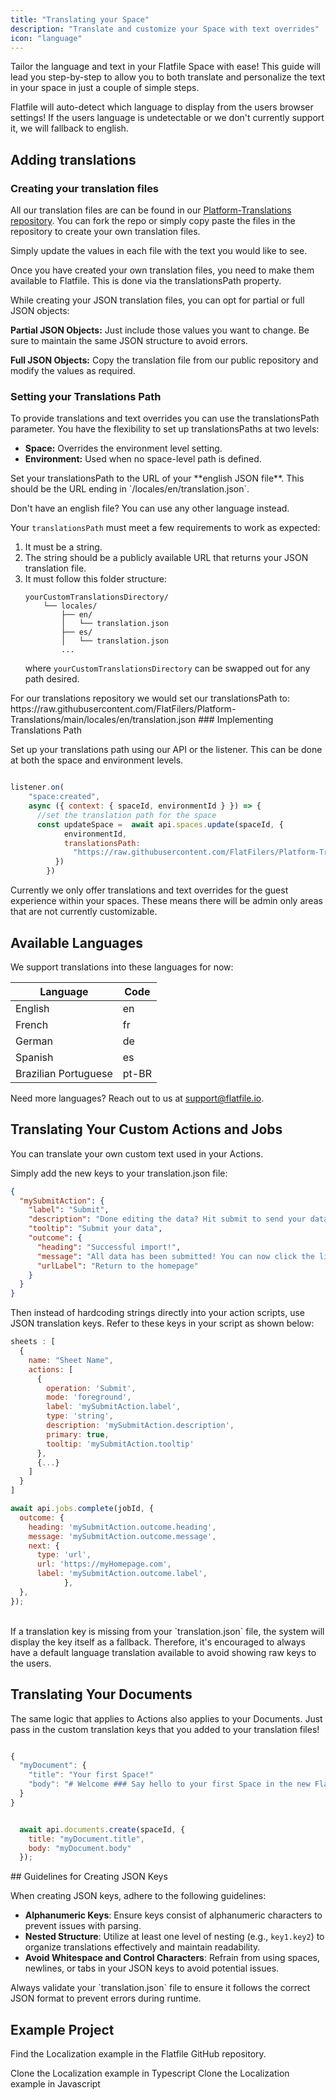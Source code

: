 ```yaml
---
title: "Translating your Space"
description: "Translate and customize your Space with text overrides"
icon: "language"
---
```


Tailor the language and text in your Flatfile Space with ease! This guide will lead you step-by-step to allow you to both translate and personalize the text in your space in just a couple of simple steps.

<Info>
Flatfile will auto-detect which language to display from the users browser settings! If the users language is undetectable or we don't currently support it, we will fallback to english.
</Info>

## Adding translations
### Creating your translation files

All our translation files are can be found in our [Platform-Translations repository](https://github.com/FlatFilers/Platform-Translations).
You can fork the repo or simply copy paste the files in the repository to create your own translation files. 

Simply update the values in each file with the text you would like to see.

Once you have created your own translation files, you need to make them available to Flatfile. This is done via the translationsPath property.

<Tip>
While creating your JSON translation files, you can opt for partial or full JSON objects:

 **Partial JSON Objects:** Just include those values you want to change. Be sure to maintain the same JSON structure to avoid errors.

**Full JSON Objects:** Copy the translation file from our public repository and modify the values as required.
</Tip>

### Setting your Translations Path
To provide translations and text overrides you can use the translationsPath parameter. You have the flexibility to set up translationsPaths at two levels:
- **Space:** Overrides the environment level setting.
- **Environment:** Used when no space-level path is defined.

<Info>
Set your translationsPath to the URL of your **english JSON file**. This should be the URL ending in `/locales/en/translation.json`. 

Don't have an english file? You can use any other language instead.
</Info>

Your `translationsPath` must meet a few requirements to work as expected:
1. It must be a string. 
2. The string should be a publicly available URL that returns your JSON translation file.
3. It must follow this folder structure:
    ```
    yourCustomTranslationsDirectory/
        └── locales/
            ├── en/
            │   └── translation.json
            ├── es/
            │   └── translation.json
            ...
    ```
    where `yourCustomTranslationsDirectory` can be swapped out for any path desired.
  

<Tip>
For our translations repository we would set our translationsPath to: https://raw.githubusercontent.com/FlatFilers/Platform-Translations/main/locales/en/translation.json
</Tip>
### Implementing Translations Path

Set up your translations path using our API or the listener. This can be done at both the space and environment levels.

```jsx listener.ts

listener.on(
    "space:created",
    async ({ context: { spaceId, environmentId } }) => {
      //set the translation path for the space
      const updateSpace =  await api.spaces.update(spaceId, {
            environmentId,
            translationsPath:
              "https://raw.githubusercontent.com/FlatFilers/Platform-Translations/kitchen-sink/locales/en/translation.json",
          })
        })  
```

<Info>
Currently we only offer translations and text overrides for the guest experience within your spaces. These means there will be admin only areas that are not currently customizable. 
</Info>

## Available Languages

We support translations into these languages for now:

| Language |  Code  |
| -------- | ------ |
| English  | en     |
| French   | fr     |
| German   | de     |
| Spanish  | es     |
| Brazilian Portuguese  | pt-BR     |

<Tip>Need more languages? Reach out to us at [support@flatfile.io](mailto:support@flatfile.io).</Tip>

## Translating Your Custom Actions and Jobs

You can translate your own custom text used in your Actions.
 
Simply add the new keys to your translation.json file:
```json .../locales/en/translation.json
{
  "mySubmitAction": {
    "label": "Submit",
    "description": "Done editing the data? Hit submit to send your data",
    "tooltip": "Submit your data",
    "outcome": {
      "heading": "Successful import!",
      "message": "All data has been submitted! You can now click the link below.",
      "urlLabel": "Return to the homepage" 
    }
  }
}
```
Then instead of hardcoding strings directly into your action scripts, use JSON translation keys. Refer to these keys in your script as shown below:
<CodeGroup>
```jsx sheet.js
sheets : [
  {
    name: "Sheet Name",
    actions: [
      {
        operation: 'Submit',
        mode: 'foreground',
        label: 'mySubmitAction.label',
        type: 'string',
        description: 'mySubmitAction.description',
        primary: true,
        tooltip: 'mySubmitAction.tooltip'
      },
      {...}
    ]
  }
]

```

```jsx listener.js
await api.jobs.complete(jobId, {
  outcome: {
    heading: 'mySubmitAction.outcome.heading',
    message: 'mySubmitAction.outcome.message',
    next: {
      type: 'url',
      url: 'https://myHomepage.com',
      label: 'mySubmitAction.outcome.label',
            },
  },
});
```
</CodeGroup>

<br/>
<Warning>If a translation key is missing from your `translation.json` file, the system will display the key itself as a fallback. Therefore, it's encouraged to always have a default language translation available to avoid showing raw keys to the users.</Warning>

## Translating Your Documents
The same logic that applies to Actions also applies to your Documents. Just pass in the custom translation keys that you added to your translation files!
<CodeGroup>
```jsx .../locales/en/translation.json

{
  "myDocument": {
    "title": "Your first Space!"
    "body": "# Welcome ### Say hello to your first Space in the new Flatfile!"
  }
}
```
```jsx listener.js

  await api.documents.create(spaceId, {
    title: "myDocument.title",
    body: "myDocument.body"
  });
```
</CodeGroup>
## Guidelines for Creating JSON Keys

When creating JSON keys, adhere to the following guidelines:

- **Alphanumeric Keys**: Ensure keys consist of alphanumeric characters to prevent issues with parsing.
- **Nested Structure**: Utilize at least one level of nesting (e.g., `key1.key2`) to organize translations effectively and maintain readability.
- **Avoid Whitespace and Control Characters**: Refrain from using spaces, newlines, or tabs in your JSON keys to avoid potential issues.

<Info>
Always validate your `translation.json` file to ensure it follows the correct JSON format to prevent errors during runtime.
</Info>


## Example Project

Find the Localization example in the Flatfile GitHub repository.

<CardGroup cols={2}>
  <Card
    title="typescript"
    icon="code-merge"
    href="https://github.com/FlatFilers/flatfile-docs-kitchen-sink/blob/main/typescript/localization/index.ts"
  >
    Clone the Localization example in Typescript
  </Card>
  <Card
    title="javascript"
    icon="js"
    href="https://github.com/FlatFilers/flatfile-docs-kitchen-sink/blob/main/javascript/localization/index.js"
  >
    Clone the Localization example in Javascript
  </Card>
</CardGroup>


